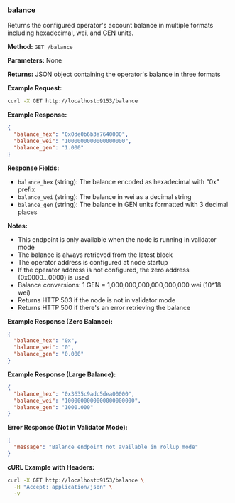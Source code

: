 ### balance

Returns the configured operator's account balance in multiple formats including hexadecimal, wei, and GEN units.

**Method:** `GET /balance`

**Parameters:** None

**Returns:** JSON object containing the operator's balance in three formats

**Example Request:**

```bash
curl -X GET http://localhost:9153/balance
```

**Example Response:**

```json
{
  "balance_hex": "0x0de0b6b3a7640000",
  "balance_wei": "1000000000000000000",
  "balance_gen": "1.000"
}
```

**Response Fields:**

- `balance_hex` (string): The balance encoded as hexadecimal with "0x" prefix
- `balance_wei` (string): The balance in wei as a decimal string
- `balance_gen` (string): The balance in GEN units formatted with 3 decimal places

**Notes:**

- This endpoint is only available when the node is running in validator mode
- The balance is always retrieved from the latest block
- The operator address is configured at node startup
- If the operator address is not configured, the zero address (0x0000...0000) is used
- Balance conversions: 1 GEN = 1,000,000,000,000,000,000 wei (10^18 wei)
- Returns HTTP 503 if the node is not in validator mode
- Returns HTTP 500 if there's an error retrieving the balance

**Example Response (Zero Balance):**

```json
{
  "balance_hex": "0x",
  "balance_wei": "0",
  "balance_gen": "0.000"
}
```

**Example Response (Large Balance):**

```json
{
  "balance_hex": "0x3635c9adc5dea00000",
  "balance_wei": "1000000000000000000000",
  "balance_gen": "1000.000"
}
```

**Error Response (Not in Validator Mode):**

```json
{
  "message": "Balance endpoint not available in rollup mode"
}
```

**cURL Example with Headers:**

```bash
curl -X GET http://localhost:9153/balance \
  -H "Accept: application/json" \
  -v
```
